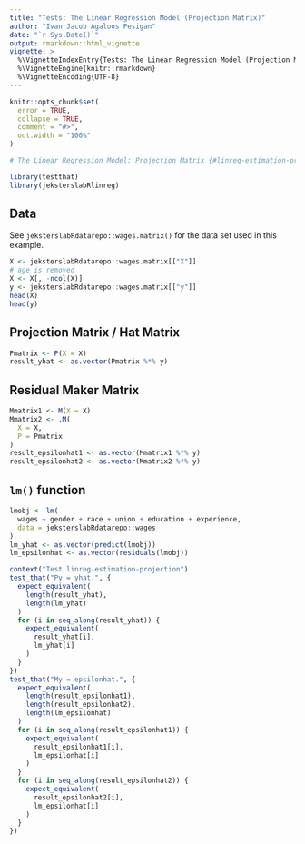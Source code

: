 ```yaml
---
title: "Tests: The Linear Regression Model (Projection Matrix)"
author: "Ivan Jacob Agaloos Pesigan"
date: "`r Sys.Date()`"
output: rmarkdown::html_vignette
vignette: >
  %\VignetteIndexEntry{Tests: The Linear Regression Model (Projection Matrix)}
  %\VignetteEngine{knitr::rmarkdown}
  %\VignetteEncoding{UTF-8}
---
```



```r
knitr::opts_chunk$set(
  error = TRUE,
  collapse = TRUE,
  comment = "#>",
  out.width = "100%"
)
```




```r
# The Linear Regression Model: Projection Matrix {#linreg-estimation-projection-example}
```



```r
library(testthat)
library(jeksterslabRlinreg)
```


## Data

See `jeksterslabRdatarepo::wages.matrix()` for the data set used in this example.


```r
X <- jeksterslabRdatarepo::wages.matrix[["X"]]
# age is removed
X <- X[, -ncol(X)]
y <- jeksterslabRdatarepo::wages.matrix[["y"]]
head(X)
head(y)
```


## Projection Matrix / Hat Matrix


```r
Pmatrix <- P(X = X)
result_yhat <- as.vector(Pmatrix %*% y)
```


## Residual Maker Matrix


```r
Mmatrix1 <- M(X = X)
Mmatrix2 <- .M(
  X = X,
  P = Pmatrix
)
result_epsilonhat1 <- as.vector(Mmatrix1 %*% y)
result_epsilonhat2 <- as.vector(Mmatrix2 %*% y)
```


## `lm()` function


```r
lmobj <- lm(
  wages ~ gender + race + union + education + experience,
  data = jeksterslabRdatarepo::wages
)
lm_yhat <- as.vector(predict(lmobj))
lm_epsilonhat <- as.vector(residuals(lmobj))
```




```r
context("Test linreg-estimation-projection")
test_that("Py = yhat.", {
  expect_equivalent(
    length(result_yhat),
    length(lm_yhat)
  )
  for (i in seq_along(result_yhat)) {
    expect_equivalent(
      result_yhat[i],
      lm_yhat[i]
    )
  }
})
test_that("My = epsilonhat.", {
  expect_equivalent(
    length(result_epsilonhat1),
    length(result_epsilonhat2),
    length(lm_epsilonhat)
  )
  for (i in seq_along(result_epsilonhat1)) {
    expect_equivalent(
      result_epsilonhat1[i],
      lm_epsilonhat[i]
    )
  }
  for (i in seq_along(result_epsilonhat2)) {
    expect_equivalent(
      result_epsilonhat2[i],
      lm_epsilonhat[i]
    )
  }
})
```

